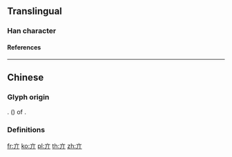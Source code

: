 {{character info/new}}
==Translingual==

===Han character===
{{Han char|rn=8|rad=亠|as=02|sn=4|four=30221|canj=YLL|ids=⿱丶丌}}

====References====
{{Han ref|kx=0088.050|dkj=00289|dj=0185.020|hdz=10279.070|uh=4EA3}}

----

==Chinese==
{{zh-forms}}

===Glyph origin===
{{liushu|p}}. ''{{w|Zhouwen}}'' ({{zh-l|*籀文}}) of {{zh-l|*大}}.

===Definitions===
{{zh-see|大|a}}

[[fr:亣]]
[[ko:亣]]
[[pl:亣]]
[[th:亣]]
[[zh:亣]]